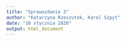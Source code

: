 ```yaml
---
title: "Sprawozdanie 3"
author: "Katarzyna Rzeszutek, Karol Szpyt"
date: "10 stycznia 2020"
output: html_document
---
```

